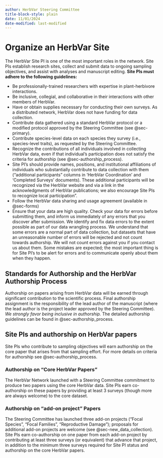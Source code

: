 ```yaml
---
author: HerbVar Steering Committee
title-block-style: plain
date: 11/01/2024
date-modified: last-modified
---
```


# Organize an HerbVar Site {#sec-site_pi}

The HerbVar Site PI is one of the most important roles in the network. Site PIs establish research sites, collect and submit data to ongoing sampling objectives, and assist with analyses and manuscript editing. **Site PIs must adhere to the following guidelines:**

- Be professionally-trained researchers with expertise in plant-herbivore interactions.
- Be inclusive, collegial, and collaborative in their interactions with other members of HerbVar.
- Have or obtain supplies necessary for conducting their own surveys. As a distributed network, HerbVar does not have funding for data collection.
- Contribute data gathered using a standard HerbVar protocol or a modified protocol approved by the Steering Committee (see @sec-primary).
- Contribute species-level data on each species they survey (i.e., species-level traits), as requested by the Steering Committee.
- Recognize the contributions of all individuals involved in collecting HerbVar data, even if that individual’s participation does not satisfy the criteria for authorship (see @sec-authorship_process). 
- Site PI’s should provide names, positions, and institutional affiliations of individuals who substantially contribute to data collection with them (“additional participants” columns in 'HerbVar Coordination' and 'Completed Surveys' documents). These additional participants will be recognized via the HerbVar website and via a link in the acknowledgments of HerbVar publications; we also encourage Site PIs to recognize local participation".
- Follow the HerbVar data sharing and usage agreement (available in @sec-forms)
- Ensure that your data are high quality. Check your data for errors before submitting them, and inform us immediately of any errors that you discover after submission. We identify and fix data errors to the extent possible as part of our data wrangling process. We understand that some errors are a normal part of data collection, but datasets that have an unreasonable number of errors will be rejected and not count towards authorship. We will not count errors against you if you contact us about them. Some  mistakes are expected; the most important thing is for Site PI’s to be alert for errors and to communicate openly about them when they happen. 

## Standards for Authorship and the HerbVar Authorship Process 

Authorship on papers arising from HerbVar data will be earned through significant contribution to the scientific process. Final authorship assignment is the responsibility of the lead author of the manuscript (where the lead author is the project leader approved by the Steering Committee). _We strongly favor being inclusive in authorship._ The detailed authorship guidelines can be found in @sec-authorship_process. 

## Site PIs and authorship on HerbVar papers

Site PIs who contribute to sampling objectives will earn authorship on the core paper that arises from that sampling effort. For more details on criteria for authorship see @sec-authorship_process.

### Authorship on “Core HerbVar Papers”

The HerbVar Network launched with a Steering Committee commitment to produce two papers using the core HerbVar data. Site PIs earn co-authorship on these papers by providing at least 3 surveys (though more are always welcome) to the core dataset. 

### Authorship on “add-on project” Papers

The Steering Committee has launched three add-on projects ("Focal Species", "Focal Families", "Reproductive Damage"); proposals for additional add-on projects are welcome (see @sec-new_data_collection). Site PIs earn co-authorship on one paper from each add-on project by contributing at least three surveys (or equivalent) that advance that project, in addition to the minimum three surveys required for Site PI status and authorship on the core HerbVar papers. 

